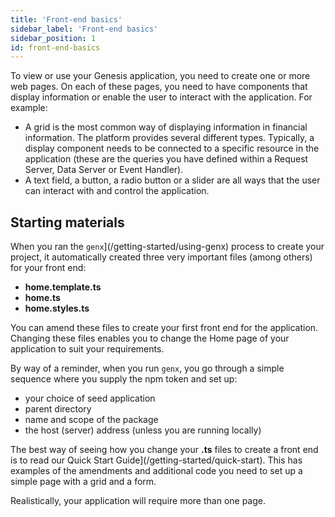 ```yaml
---
title: 'Front-end basics'
sidebar_label: 'Front-end basics'
sidebar_position: 1
id: front-end-basics
---
```



To view or use your Genesis application, you need to create one or more web pages. On each of these pages, you need to have components that display information or enable the user to interact with the application. For example:
-	A grid is the most common way of displaying information in financial information. The platform provides several different types. Typically, a display component needs to be connected to a specific resource in the application (these are the queries you have defined within a Request Server, Data Server or Event Handler).
-	A text field, a button, a radio button or a slider are all ways that the user can interact with and control the application.



## Starting materials
When you ran the `genx`](/getting-started/using-genx) process to create your project, it automatically created three very important files (among others) for your front end:
-	**home.template.ts**
-	**home.ts**
-	**home.styles.ts**


You can amend these files to create your first front end for the application. Changing these files enables you to change the Home page of your application to suit your requirements.

By way of a reminder, when you run `genx`, you go through a simple sequence where you supply the npm token and set up:
-	your choice of seed application
-	parent directory
-	name and scope of the package
-	the host (server) address (unless you are running locally)

The best way of seeing how you change your **.ts** files to create a front end is to read our Quick Start Guide](/getting-started/quick-start). This has examples of the amendments and additional code you need to set up a simple page with a grid and a form.

Realistically, your application will require more than one page. 

